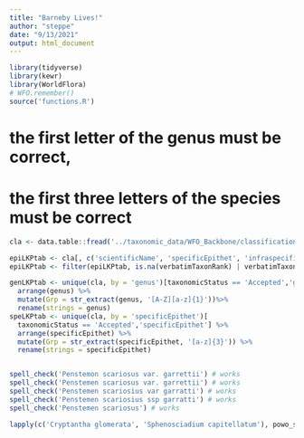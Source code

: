 ```yaml
---
title: "Barneby Lives!"
author: "steppe"
date: "9/13/2021"
output: html_document
---
```


```r
library(tidyverse)
library(kewr)
library(WorldFlora)
# WFO.remember()
source('functions.R')
```

# the first letter of the genus must be correct, 
# the first three letters of the species must be correct


```r

cla <- data.table::fread('../taxonomic_data/WFO_Backbone/classification.txt', na.strings = "")

epiLKPtab <- cla[, c('scientificName', 'specificEpithet', 'infraspecificEpithet', 'verbatimTaxonRank')]
epiLKPtab <- filter(epiLKPtab, is.na(verbatimTaxonRank) | verbatimTaxonRank != "f.")

genLKPtab <- unique(cla, by = 'genus')[taxonomicStatus == 'Accepted','genus'] %>% 
  arrange(genus) %>% 
  mutate(Grp = str_extract(genus, '[A-Z][a-z]{1}'))%>% 
  rename(strings = genus)
speLKPtab <- unique(cla, by = 'specificEpithet')[
  taxonomicStatus == 'Accepted','specificEpithet'] %>% 
  arrange(specificEpithet) %>% 
  mutate(Grp = str_extract(specificEpithet, '[a-z]{3}')) %>% 
  rename(strings = specificEpithet)


spell_check('Penstemon scariosus var. garrettii') # works
spell_check('Penstemen scariosus var. garrettii') # works
spell_check('Penstemen scariosius var garratti') # works
spell_check('Penstemen scariosius ssp garratti') # works
spell_check('Penstemen scariosus') # works


```


```r
lapply(c('Cryptantha glomerata', 'Sphenosciadium capitellatum'), powo_searcher)
```




   
